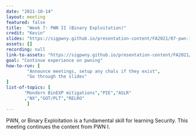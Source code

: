 ```yaml
---
date: "2021-10-14"
layout: meeting
featured: false
title:  "Week 7: PWN II (Binary Exploitation)"
credit: "Kevin"
slides: "https://sigpwny.github.io/presentation-content/FA2021/07-pwn-II.pdf"
assets: []
recording: null
link-to-assets: "https://sigpwny.github.io/presentation-content/FA2021/07-pwn-II.pdf"
goal: "Continue experience on pwning"
how-to-run: [
        "Announce meetings, setup any chals if they exist",
        "Go through the slides"
]
list-of-topics: [
       "Mondern BinEXP mitigations","PIE","ASLR"
       ,"NX","GOT/PLT","RELRO"
        ]
---
```


PWN, or Binary Exploitation is a fundamental skill for learning Security. This meeting continues the content from PWN I.